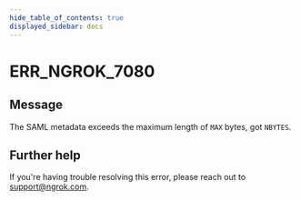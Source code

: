 ```yaml
---
hide_table_of_contents: true
displayed_sidebar: docs
---
```



# ERR_NGROK_7080

## Message

The SAML metadata exceeds the maximum length of `MAX` bytes, got `NBYTES`.

<ErrorDetails error="err_ngrok_7080" />

## Further help

If you're having trouble resolving this error, please reach out to [support@ngrok.com](mailto:support@ngrok.com?subject=Help%20with%20ERR_NGROK_7080).
